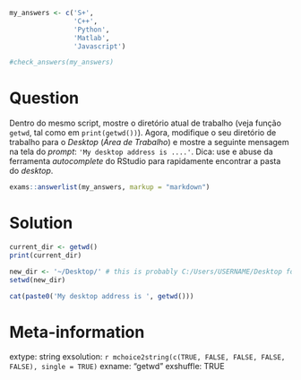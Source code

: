 ```r
my_answers <- c('S+', 
                'C++',
                'Python',
                'Matlab',
                'Javascript')

#check_answers(my_answers)
```

Question
========

Dentro do mesmo script, mostre o diretório atual de trabalho (veja função `getwd`, tal como em `print(getwd())`). Agora, modifique o seu diretório de trabalho para o _Desktop_ (_Área de Trabalho_) e mostre a seguinte mensagem na tela do _prompt_: `'My desktop address is ....'`. Dica: use e abuse da ferramenta _autocomplete_ do RStudio para rapidamente encontrar a pasta do _desktop_.

```r
exams::answerlist(my_answers, markup = "markdown")
```

Solution
================

```r
current_dir <- getwd()
print(current_dir)

new_dir <- '~/Desktop/' # this is probably C:/Users/USERNAME/Desktop for Windows
setwd(new_dir)

cat(paste0('My desktop address is ', getwd()))
```


Meta-information
================
extype: string
exsolution: `r mchoice2string(c(TRUE, FALSE, FALSE, FALSE, FALSE), single = TRUE)`
exname: "getwd"
exshuffle: TRUE

